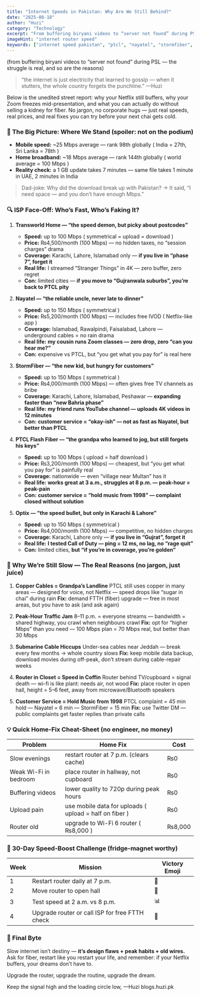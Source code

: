```yaml
---
title: "Internet Speeds in Pakistan: Why Are We Still Behind?"
date: "2025-08-18"
author: "Huzi"
category: "Technology"
excerpt: "From buffering biryani videos to “server not found” during PSL — the struggle is real, and so are the reasons. A street-level report on why your internet is slow and what you can do about it."
imageHint: "internet router speed"
keywords: ["internet speed pakistan", "ptcl", "nayatel", "stormfiber", "transworld", "optix", "fast internet", "broadband pakistan", "slow internet fix"]
---
```


(from buffering biryani videos to “server not found” during PSL — the struggle is real, and so are the reasons)

> “the internet is just electricity that learned to gossip —
> when it stutters, the whole country forgets the punchline.”
> —Huzi

Below is the unedited street report: why your Netflix still buffers, why your Zoom freezes mid-presentation, and what you can actually do without selling a kidney for fiber.
No jargon, no corporate hugs — just real speeds, real prices, and real fixes you can try before your next chai gets cold.

### 🐌 The Big Picture: Where We Stand (spoiler: not on the podium)

- **Mobile speed:** ~25 Mbps average — rank 98th globally ( India = 27th, Sri Lanka = 78th )
- **Home broadband:** ~18 Mbps average — rank 144th globally ( world average = 100 Mbps )
- **Reality check:** a 1 GB update takes 7 minutes — same file takes 1 minute in UAE, 2 minutes in India

> Dad-joke: Why did the download break up with Pakistan?
> → It said, “I need space — and you don’t have enough Mbps.”

### 🔍 ISP Face-Off: Who’s Fast, Who’s Faking It?

1.  **Transworld Home — “the speed demon, but picky about postcodes”**
    *   **Speed:** up to 100 Mbps ( symmetrical = upload = download )
    *   **Price:** ₨4,500/month (100 Mbps) — no hidden taxes, no “session charges” drama
    *   **Coverage:** Karachi, Lahore, Islamabad only — **if you live in “phase 7”, forget it**
    *   **Real life:** I streamed “Stranger Things” in 4K — zero buffer, zero regret
    *   **Con:** limited cities — **if you move to “Gujranwala suburbs”, you’re back to PTCL pity**

2.  **Nayatel — “the reliable uncle, never late to dinner”**
    *   **Speed:** up to 150 Mbps ( symmetrical )
    *   **Price:** ₨5,200/month (100 Mbps) — includes free IVOD ( Netflix-like app )
    *   **Coverage:** Islamabad, Rawalpindi, Faisalabad, Lahore — underground cables = no rain drama
    *   **Real life:** **my cousin runs Zoom classes — zero drop, zero “can you hear me?”**
    *   **Con:** expensive vs PTCL, but “you get what you pay for” is real here

3.  **StormFiber — “the new kid, but hungry for customers”**
    *   **Speed:** up to 150 Mbps ( symmetrical )
    *   **Price:** ₨4,000/month (100 Mbps) — often gives free TV channels as bribe
    *   **Coverage:** Karachi, Lahore, Islamabad, Peshawar — **expanding faster than “new Bahria phase”**
    *   **Real life:** **my friend runs YouTube channel — uploads 4K videos in 12 minutes**
    *   **Con:** **customer service = “okay-ish” — not as fast as Nayatel, but better than PTCL**

4.  **PTCL Flash Fiber — “the grandpa who learned to jog, but still forgets his keys”**
    *   **Speed:** up to 100 Mbps ( upload = half download )
    *   **Price:** ₨3,200/month (100 Mbps) — cheapest, but “you get what you pay for” is painfully real
    *   **Coverage:** nationwide — even “village near Multan” has it
    *   **Real life:** **works great at 3 a.m., struggles at 8 p.m. — peak-hour = peak-pain**
    *   **Con:** **customer service = “hold music from 1998” — complaint closed without solution**

5.  **Optix — “the speed bullet, but only in Karachi & Lahore”**
    *   **Speed:** up to 150 Mbps ( symmetrical )
    *   **Price:** ₨4,000/month (100 Mbps) — competitive, no hidden charges
    *   **Coverage:** Karachi, Lahore only — **if you live in “Gujrat”, forget it**
    *   **Real life:** **I tested Call of Duty — ping = 12 ms, no lag, no “rage quit”**
    *   **Con:** limited cities, **but “if you’re in coverage, you’re golden”**

### 🔧 Why We’re Still Slow — The Real Reasons (no jargon, just juice)

1.  **Copper Cables = Grandpa’s Landline**
    PTCL still uses copper in many areas — designed for voice, not Netflix — speed drops like “sugar in chai” during rain
    **Fix:** demand FTTH (fiber) upgrade — free in most areas, but you have to ask (and ask again)

2.  **Peak-Hour Traffic Jam**
    8–11 p.m. = everyone streams — bandwidth = shared highway, you crawl when neighbours crawl
    **Fix:** opt for “higher Mbps” than you need — 100 Mbps plan = 70 Mbps real, but better than 30 Mbps

3.  **Submarine Cable Hiccups**
    Under-sea cables near Jeddah — break every few months → whole country slows
    **Fix:** keep mobile data backup, download movies during off-peak, don’t stream during cable-repair weeks

4.  **Router in Closet = Speed in Coffin**
    Router behind TV/cupboard = signal death — wi-fi is like plant: needs air, not wood
    **Fix:** place router in open hall, height = 5–6 feet, away from microwave/Bluetooth speakers

5.  **Customer Service = Hold Music from 1998**
    PTCL complaint = 45 min hold — Nayatel = 6 min — StormFiber = 15 min
    **Fix:** use Twitter DM — public complaints get faster replies than private calls

### 💡 Quick Home-Fix Cheat-Sheet (no engineer, no money)

| Problem             | Home Fix                                    | Cost      |
| ------------------- | ------------------------------------------- | --------- |
| Slow evenings       | restart router at 7 p.m. (clears cache)     | ₨0        |
| Weak Wi-Fi in bedroom | place router in hallway, not cupboard       | ₨0        |
| Buffering videos    | lower quality to 720p during peak hours     | ₨0        |
| Upload pain         | use mobile data for uploads ( upload = half on fiber ) | ₨0        |
| Router old          | upgrade to Wi-Fi 6 router ( ₨8,000 )        | ₨8,000    |

### 🎯 30-Day Speed-Boost Challenge (fridge-magnet worthy)

| Week | Mission                                          | Victory Emoji |
| ---- | ------------------------------------------------ | ------------- |
| 1    | Restart router daily at 7 p.m.                   | 🔄            |
| 2    | Move router to open hall                         | 📶            |
| 3    | Test speed at 2 a.m. vs 8 p.m.                   | 📊            |
| 4    | Upgrade router or call ISP for free FTTH check   | 🚀            |

### 🌱 Final Byte

Slow internet isn’t destiny — **it’s design flaws + peak habits + old wires.**
Ask for fiber, restart like you restart your life, and remember:
if your Netflix buffers, your dreams don’t have to.

Upgrade the router, upgrade the routine, upgrade the dream.

Keep the signal high and the loading circle low,
—Huzi
blogs.huzi.pk
